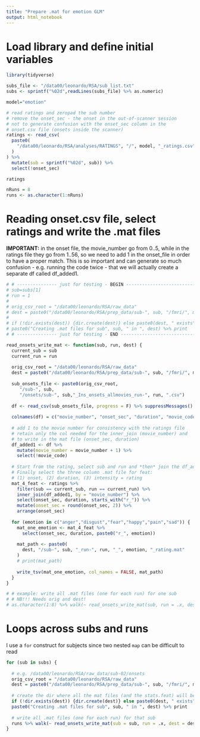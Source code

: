 ```yaml
---
title: "Prepare .mat for emotion GLM"
output: html_notebook
---
```


# Load library and define initial variables
```r
library(tidyverse)

subs_file <- "/data00/leonardo/RSA/sub_list.txt"
subs <- sprintf("%02d",readLines(subs_file) %>% as.numeric)

model="emotion"

# read ratings and zeropad the sub number
# remove the onset_sec - the onset in the out-of-scanner session
# not to generate confusion with the onset_sec column in the 
# onset.csv file (onsets inside the scanner)
ratings <- read_csv(
  paste0(
    "/data00/leonardo/RSA/analyses/RATINGS", "/", model, "_ratings.csv"
  )
) %>% 
  mutate(sub = sprintf("%02d", sub)) %>% 
  select(!onset_sec)

ratings

nRuns = 8
runs <- as.character(1:nRuns)
```


# Reading onset.csv file, select ratings and write the .mat files
**IMPORTANT:** in the onset file, the movie_number go from 0..5, while in the ratings file they go from 1..56, so we need to add 1 in the onset_file in order to have a proper match. This is so important and can generate so much confusion - e.g. running the code twice - that we will actually create a separate df called df_added1.
```r

# # --------------- just for testing - BEGIN -----------------------------------
# sub=subs[1]
# run = 1
# 
# orig_csv_root = "/data00/leonardo/RSA/raw_data"
# dest = paste0("/data00/leonardo/RSA/prep_data/sub-", sub, "/fmri/", model)
# 
# if (!dir.exists(dest)) {dir.create(dest)} else paste0(dest, " exists")
# paste0("Creating .mat files for sub", sub, " in ", dest) %>% print
# # --------------- just for testing - END -----------------------------------

read_onsets_write_mat <- function(sub, run, dest) {
  current_sub = sub
  current_run = run
  
  orig_csv_root = "/data00/leonardo/RSA/raw_data"
  dest = paste0("/data00/leonardo/RSA/prep_data/sub-", sub, "/fmri/", model)
  
  sub_onsets_file <- paste0(orig_csv_root,
     "/sub-", sub,
     "/onsets/sub-", sub,"_Ins_onsets_allmovies_run-", run, ".csv")
  
  df <- read_csv(sub_onsets_file, progress = F) %>% suppressMessages()
  
  colnames(df) = c("movie_number", "onset_sec", "duration", "movie_code")
  
  # add 1 to the movie number for consistency with the ratings file
  # retain only the col needed for the inner_join (movie_number) and
  # to write in the mat file (onset_sec, duration)
  df_added1 <- df %>% 
    mutate(movie_number = movie_number + 1) %>% 
    select(!movie_code)
  
  # Start from the rating, select sub and run and *then* join the df_added1
  # Finally select the three column .mat file for feat:
  # (1) onset, (2) duration, (3) intensity = rating
  mat_4_feat <- ratings %>% 
    filter(sub == current_sub, run == current_run) %>% 
    inner_join(df_added1, by = "movie_number") %>% 
    select(onset_sec, duration, starts_with("r_")) %>% 
    mutate(onset_sec = round(onset_sec, 2)) %>% 
    arrange(onset_sec)
  
  for (emotion in c("anger","disgust","fear","happy","pain","sad")) {
    mat_one_emotion <- mat_4_feat %>% 
      select(onset_sec, duration, paste0("r_", emotion))
    
    mat_path <- paste0(
      dest, "/sub-", sub, "_run-", run, "_", emotion, "_rating.mat"
    )
    # print(mat_path)
    
    write_tsv(mat_one_emotion, col_names = FALSE, mat_path)
  }
}

# # example: write all .mat files (one for each run) for one sub
# # NB!!! Needs orig and dest!
# as.character(1:8) %>% walk(~ read_onsets_write_mat(sub, run = .x, dest = dest))

```




# Loops across subs and runs
I use a `for` construct for subjects since two nested `map` can be difficult to read 
```r

for (sub in subs) {
  
  # e.g. /data00/leonardo/RSA/raw_data/sub-02/onsets
  orig_csv_root = "/data00/leonardo/RSA/raw_data"
  dest = paste0("/data00/leonardo/RSA/prep_data/sub-", sub, "/fmri/", model)
  
  # create the dir where all the mat files (and the stats.feat) will be stored
  if (!dir.exists(dest)) {dir.create(dest)} else paste0(dest, " exists")
  paste0("Creating .mat files for sub", sub, " in ", dest) %>% print
  
  # write all .mat files (one for each run) for that sub
  runs %>% walk(~ read_onsets_write_mat(sub = sub, run = .x, dest = dest))
}

```
























